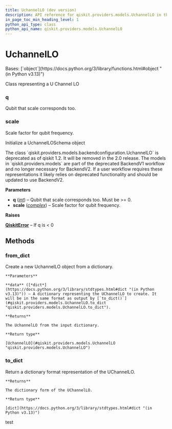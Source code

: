 ```yaml
---
title: UchannelLO (dev version)
description: API reference for qiskit.providers.models.UchannelLO in the dev version of qiskit
in_page_toc_min_heading_level: 1
python_api_type: class
python_api_name: qiskit.providers.models.UchannelLO
---
```


# UchannelLO

<Class id="qiskit.providers.models.UchannelLO" isDedicatedPage={true} github="https://github.com/Qiskit/qiskit/tree/stable/1.3/qiskit/providers/models/backendconfiguration.py#L146-L210" signature="qiskit.providers.models.UchannelLO(q, scale)" modifiers="class">
  Bases: [`object`](https://docs.python.org/3/library/functions.html#object "(in Python v3.13)")

  Class representing a U Channel LO

  ### q

  <Attribute id="qiskit.providers.models.UchannelLO.q">
    Qubit that scale corresponds too.
  </Attribute>

  ### scale

  <Attribute id="qiskit.providers.models.UchannelLO.scale">
    Scale factor for qubit frequency.
  </Attribute>

  Initialize a UchannelLOSchema object

  <Admonition title="Deprecated since version 1.2" type="danger">
    The class `qiskit.providers.models.backendconfiguration.UchannelLO` is deprecated as of qiskit 1.2. It will be removed in the 2.0 release. The models in `qiskit.providers.models` are part of the deprecated BackendV1 workflow and no longer necessary for BackendV2. If a user workflow requires these representations it likely relies on deprecated functionality and should be updated to use BackendV2.
  </Admonition>

  **Parameters**

  *   **q** ([*int*](https://docs.python.org/3/library/functions.html#int "(in Python v3.13)")) – Qubit that scale corresponds too. Must be >= 0.
  *   **scale** ([*complex*](https://docs.python.org/3/library/functions.html#complex "(in Python v3.13)")) – Scale factor for qubit frequency.

  **Raises**

  [**QiskitError**](exceptions#qiskit.exceptions.QiskitError "qiskit.exceptions.QiskitError") – If q is \< 0

  ## Methods

  ### from\_dict

  <Function id="qiskit.providers.models.UchannelLO.from_dict" github="https://github.com/Qiskit/qiskit/tree/stable/1.3/qiskit/providers/models/backendconfiguration.py#L177-L189" signature="from_dict(data)" modifiers="classmethod">
    Create a new UchannelLO object from a dictionary.

    **Parameters**

    **data** ([*dict*](https://docs.python.org/3/library/stdtypes.html#dict "(in Python v3.13)")) – A dictionary representing the UChannelLO to create. It will be in the same format as output by [`to_dict()`](#qiskit.providers.models.UchannelLO.to_dict "qiskit.providers.models.UchannelLO.to_dict").

    **Returns**

    The UchannelLO from the input dictionary.

    **Return type**

    [UchannelLO](#qiskit.providers.models.UchannelLO "qiskit.providers.models.UchannelLO")
  </Function>

  ### to\_dict

  <Function id="qiskit.providers.models.UchannelLO.to_dict" github="https://github.com/Qiskit/qiskit/tree/stable/1.3/qiskit/providers/models/backendconfiguration.py#L191-L201" signature="to_dict()">
    Return a dictionary format representation of the UChannelLO.

    **Returns**

    The dictionary form of the UChannelLO.

    **Return type**

    [dict](https://docs.python.org/3/library/stdtypes.html#dict "(in Python v3.13)")
  </Function>
</Class>

test
